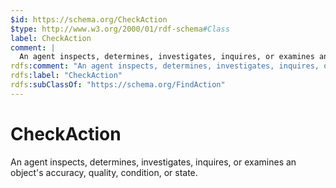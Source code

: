 ```yaml
---
$id: https://schema.org/CheckAction
$type: http://www.w3.org/2000/01/rdf-schema#Class
label: CheckAction
comment: |
  An agent inspects, determines, investigates, inquires, or examines an object's accuracy, quality, condition, or state.
rdfs:comment: "An agent inspects, determines, investigates, inquires, or examines an object's accuracy, quality, condition, or state."
rdfs:label: "CheckAction"
rdfs:subClassOf: "https://schema.org/FindAction"
---
```


# CheckAction

An agent inspects, determines, investigates, inquires, or examines an object's accuracy, quality, condition, or state.

